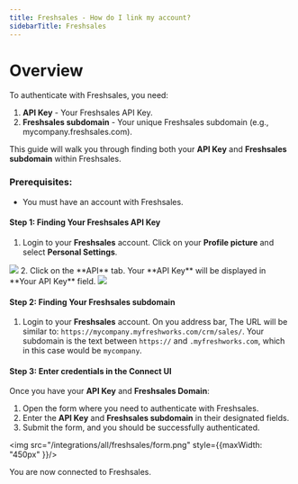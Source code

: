 ```yaml
---
title: Freshsales - How do I link my account?
sidebarTitle: Freshsales
---
```



# Overview

To authenticate with Freshsales, you need:
1. **API Key** - Your Freshsales API Key.
2. **Freshsales subdomain** - Your unique Freshsales subdomain (e.g., mycompany.freshsales.com).

This guide will walk you through finding both your **API Key** and **Freshsales subdomain** within Freshsales.

### Prerequisites:

- You must have an account with Freshsales.

#### Step 1: Finding Your Freshsales API Key
1. Login to your **Freshsales** account. Click on your **Profile picture** and select **Personal Settings**.
<img src="/integrations/all/freshsales/profile.png" />
2. Click on the **API** tab. Your **API Key** will be displayed in **Your API Key** field.
<img src="/integrations/all/freshsales/api_key.png" />


#### Step 2: Finding Your Freshsales subdomain
1. Login to your **Freshsales** account. On you address bar, The URL will be similar to: `https://mycompany.myfreshworks.com/crm/sales/`. Your subdomain is the text between `https://` and `.myfreshworks.com`, which in this case would be `mycompany`.

#### Step 3: Enter credentials in the Connect UI

Once you have your **API Key** and **Freshsales Domain**:
1. Open the form where you need to authenticate with Freshsales.
2. Enter the **API Key** and **Freshsales subdomain** in their designated fields.
3. Submit the form, and you should be successfully authenticated.


<img src="/integrations/all/freshsales/form.png" style={{maxWidth: "450px" }}/>

You are now connected to Freshsales.
